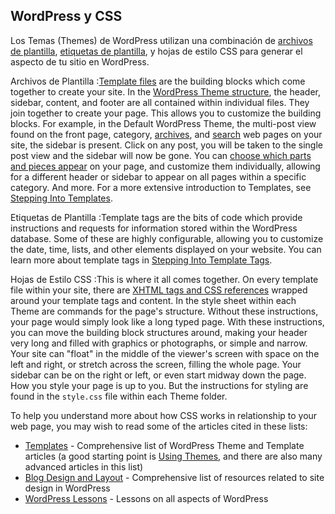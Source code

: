 {{Draft/es}}
{{Languages|
{{en|CSS}}
{{es|CSS}}
{{ja|CSS}}
{{th|CSS}}
{{zh-cn|CSS}}
}}

==WordPress y CSS==

Los Temas (Themes) de WordPress utilizan una combinación de [[es:Templates|archivos de plantilla]], [[es:Template Tags|etiquetas de plantilla]], y hojas de estilo CSS para generar el aspecto de tu sitio en WordPress.

;Archivos de Plantilla :[[Stepping Into Templates|Template files]] are the building blocks which come together to create your site. In the [[Site Architecture 1.5|WordPress Theme structure]], the header, sidebar, content, and footer are all contained within individual files. They join together to create your page. This allows you to customize the building blocks. For example, in the Default WordPress Theme, the multi-post view found on the front page, category, [[Creating_an_Archive_Index|archives]], and [[Creating_a_Search_Page|search]] web pages on your site, the sidebar is present. Click on any post, you will be taken to the single post view and the sidebar will now be gone. You can [[The Loop in Action|choose which parts and pieces appear]] on your page, and customize them individually, allowing for a different header or sidebar to appear on all pages within a specific category. And more. For a more extensive introduction to Templates, see [[Stepping Into Templates]].

;Etiquetas de Plantilla :Template tags are the bits of code which provide instructions and requests for information stored within the WordPress database. Some of these are highly configurable, allowing you to customize the date, time, lists, and other elements displayed on your website. You can learn more about template tags in [[Stepping Into Template Tags]].

;Hojas de Estilo CSS :This is where it all comes together. On every template file within your site, there are [[Site Architecture 1.5|XHTML tags and CSS references]] wrapped around your template tags and content. In the style sheet within each Theme are commands for the page's structure. Without these instructions, your page would simply look like a long typed page.  With these instructions, you can move the building block structures around, making your header very long and filled with graphics or photographs, or simple and narrow. Your site can "float" in the middle of the viewer's screen with space on the left and right, or stretch across the screen, filling the whole page. Your sidebar can be on the right or left, or even start midway down the page. How you style your page is up to you. But the instructions for styling are found in the <tt>style.css</tt> file within each Theme folder.

To help you understand more about how CSS works in relationship to your web page, you may wish to read some of the articles cited in these lists:

* [[Templates]] - Comprehensive list of WordPress Theme and Template articles (a good starting point is [[Using Themes]], and there are also many advanced articles in this list)
* [[Blog Design and Layout]] - Comprehensive list of resources related to site design in WordPress
* [[WordPress Lessons]] - Lessons on all aspects of WordPress